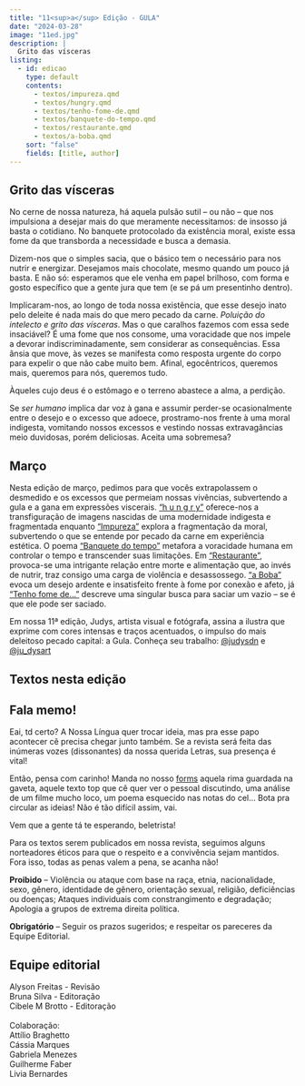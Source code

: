 ```yaml
---
title: "11<sup>a</sup> Edição - GULA"
date: "2024-03-28"
image: "11ed.jpg"
description: |
  Grito das vísceras
listing: 
  - id: edicao
    type: default
    contents:
      - textos/impureza.qmd
      - textos/hungry.qmd
      - textos/tenho-fome-de.qmd
      - textos/banquete-do-tempo.qmd
      - textos/restaurante.qmd
      - textos/a-boba.qmd
    sort: "false"
    fields: [title, author]
---
```


## Grito das vísceras

<!-- ![](capa.jpeg){.imgpar width="60%"} -->

No cerne de nossa natureza, há aquela pulsão sutil – ou não – que nos impulsiona a desejar mais do que meramente necessitamos: de insosso já basta o cotidiano. No banquete protocolado da existência moral, existe essa fome da que transborda a necessidade e busca a demasia.
 
Dizem-nos que o simples sacia, que o básico tem o necessário para nos nutrir e energizar. Desejamos mais chocolate, mesmo quando um pouco já basta. E não só: esperamos que ele venha em papel brilhoso, com forma e gosto específico que a gente jura que tem (e se pá um presentinho dentro). 

Implicaram-nos, ao longo de toda nossa existência, que esse desejo inato pelo deleite é nada mais do que mero pecado da carne. *Poluição do intelecto e grito das vísceras*.  Mas o que caralhos fazemos com essa sede insaciável? É uma fome que nos consome, uma voracidade que nos impele a devorar indiscriminadamente, sem considerar as consequências. Essa ânsia que move, às vezes se manifesta como resposta urgente do corpo para expelir o que não cabe muito bem. Afinal, egocêntricos, queremos mais, queremos para nós, queremos tudo.

Àqueles cujo deus é o estômago e o terreno abastece a alma, a perdição. 

Se *ser humano* implica dar voz à gana e assumir perder-se ocasionalmente entre o desejo e o excesso que adoece, prostramo-nos frente à uma moral indigesta, vomitando nossos excessos e vestindo nossas extravagâncias meio duvidosas, porém deliciosas. Aceita uma sobremesa?


## Março

Nesta edição de março, pedimos para que vocês extrapolassem o desmedido e os excessos que permeiam nossas vivências, subvertendo a gula e a gana em expressões viscerais. ["h u n g r y"](textos/hungry.qmd) oferece-nos a transfiguração de imagens nascidas de uma modernidade indigesta e fragmentada enquanto ["Impureza"](textos/impureza.qmd) explora a fragmentação da moral, subvertendo o que se entende por pecado da carne em experiência estética. O poema ["Banquete do tempo"](textos/banquete-do-tempo) metafora a voracidade humana em controlar o tempo e transcender suas limitações. Em ["Restaurante"](textos/restaurante.qmd), provoca-se uma intrigante relação entre morte e alimentação que, ao invés de nutrir, traz consigo uma carga de violência e desassossego. ["a Boba"](textos/a-boba.qmd) evoca um desejo ardente e insatisfeito frente à fome por conexão e afeto, já ["Tenho fome de…"](textos/tenho-fome-de.qmd) descreve uma singular busca para saciar um vazio – se é que ele pode ser saciado.

Em nossa 11ª edição, Judys, artista visual e fotógrafa, assina a ilustra que exprime com cores intensas e traços acentuados, o impulso do mais deleitoso pecado capital: a Gula.
Conheça seu trabalho: [@judysdn](https://www.instagram.com/judysdn?igsh=MW5tdWpqbGF1NGJqNw==) e [@ju_dysart](https://www.instagram.com/ju_dysart?igsh=bjk4cjA2NThxNGtm)

## Textos nesta edição

::: {#edicao}
:::

## <i class="bi bi-mic-fill"></i> Fala memo!

Eai, td certo? A Nossa Língua quer trocar ideia, mas pra esse papo acontecer cê precisa chegar junto também. Se a revista será feita das inúmeras vozes (dissonantes) da nossa querida Letras, sua presença é vital!

Então, pensa com carinho! Manda no nosso [forms](https://forms.gle/DLdK8XZ6FbcQp5bD9) aquela rima guardada na gaveta, aquele texto top que cê quer ver o pessoal discutindo, uma análise de um filme mucho loco, um poema esquecido nas notas do cel... Bota pra circular as ideias! Não é tão difícil assim, vai.

Vem que a gente tá te esperando, beletrista!

::: callout-important
Para os textos serem publicados em nossa revista, seguimos alguns norteadores éticos para que o respeito e a convivência sejam mantidos. Fora isso, todas as penas valem a pena, se acanha não!

**Proibido** -- Violência ou ataque com base na raça, etnia, nacionalidade, sexo, gênero, identidade de gênero, orientação sexual, religião, deficiências ou doenças; Ataques individuais com constrangimento e degradação; Apologia a grupos de extrema direita política.

**Obrigatório** -- Seguir os prazos sugeridos; e respeitar os pareceres da Equipe Editorial.
:::

## Equipe editorial

<p>

</p>

| Alyson Freitas - Revisão
| Bruna Silva - Editoração
| Cibele M Brotto - Editoração
| 
| Colaboração:
| Attílio Braghetto
| Cássia Marques
| Gabriela Menezes
| Guilherme Faber
| Livia Bernardes
